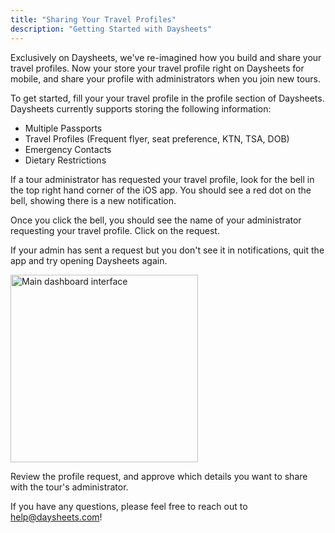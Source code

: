 ```yaml
---
title: "Sharing Your Travel Profiles"
description: "Getting Started with Daysheets"
---
```


Exclusively on Daysheets, we've re-imagined how you build and share your travel
profiles. Now your store your travel profile right on Daysheets for mobile, and
share your profile with administrators when you join new tours.

To get started, fill your your travel profile in the profile section of
Daysheets. Daysheets currently supports storing the following information:

- Multiple Passports
- Travel Profiles (Frequent flyer, seat preference, KTN, TSA, DOB)
- Emergency Contacts
- Dietary Restrictions

If a tour administrator has requested your travel profile, look for the bell in
the top right hand corner of the iOS app. You should see a red dot on the bell,
showing there is a new notification.

Once you click the bell, you should see the name of your administrator
requesting your travel profile. Click on the request.

If your admin has sent a request but you don't see it in notifications, quit
the app and try opening Daysheets again.

<img
  src="/images/getting-started/download-daysheets/test.png"
  alt="Main dashboard interface"
  height="300"
  className="rounded-lg"
/>

Review the profile request, and approve which details you want to share with
the tour's administrator.

If you have any questions, please feel free to reach out to help@daysheets.com!
